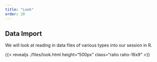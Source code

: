 ```yaml
---
title: "Look"
order: 20
---
```


## Data Import

We will look at reading in data files of various types into our session in R. 


{{< revealjs ./files/look.html height="500px" class="ratio ratio-16x9" >}}
